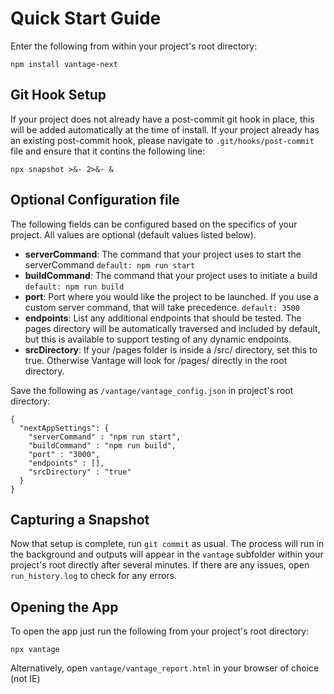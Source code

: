 # Quick Start Guide

Enter the following from within your project's root directory:
```
npm install vantage-next
```

## Git Hook Setup 
If your project does not already have a post-commit git hook in place, this will be added automatically at the time of install.  If your project already has an existing post-commit hook, please navigate to `.git/hooks/post-commit` file and ensure that it contins the following line:

```
npx snapshot >&- 2>&- &
```

## Optional Configuration file
The following fields can be configured based on the specifics of your project.  All values are optional (default values listed below).
* **serverCommand**: The command that your project uses to start the serverCommand ```default: npm run start```
* **buildCommand**: The command that your project uses to initiate a build ```default: npm run build```
* **port**: Port where you would like the project to be launched.  If you use a custom server command, that will take precedence.  ```default: 3500```
* **endpoints**: List any additional endpoints that should be tested.  The pages directory will be automatically traversed and included by default, but this is available to support testing of any dynamic endpoints.
* **srcDirectory**: If your /pages folder is inside a /src/ directory, set this to true.  Otherwise Vantage will look for /pages/ directly in the root directory.

Save the following as ```/vantage/vantage_config.json``` in project's root directory:
```
{
  "nextAppSettings": {
    "serverCommand" : "npm run start",
    "buildCommand" : "npm run build",
    "port" : "3000",
    "endpoints" : [],
    "srcDirectory" : "true"
  }
}
```

## Capturing a Snapshot
Now that setup is complete, run ```git commit``` as usual.  The process will run in the background and outputs  will appear in the ```vantage``` subfolder within your project's root directly after several minutes.  If there are any issues, open ```run_history.log``` to check for any errors.

## Opening the App
To open the app just run the following from your project's root directory:
```
npx vantage
```
Alternatively, open `vantage/vantage_report.html` in your browser of choice (not IE)
